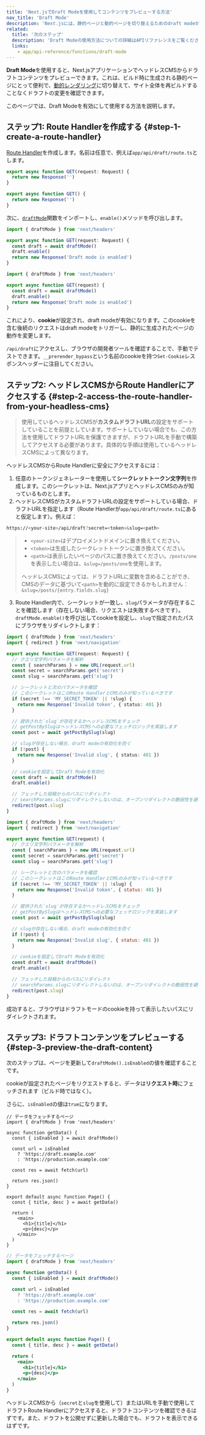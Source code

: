 ```yaml
---
title: 'Next.jsでDraft Modeを使用してコンテンツをプレビューする方法'
nav_title: 'Draft Mode'
description: 'Next.jsには、静的ページと動的ページを切り替えるためのdraft modeがあります。App Routerを使用してその仕組みを学ぶことができます。'
related:
  title: '次のステップ'
  description: 'Draft Modeの使用方法についての詳細はAPIリファレンスをご覧ください。'
  links:
    - app/api-reference/functions/draft-mode
---
```


**Draft Mode**を使用すると、Next.jsアプリケーションでヘッドレスCMSからドラフトコンテンツをプレビューできます。これは、ビルド時に生成される静的ページにとって便利で、[動的レンダリング](/docs/app/building-your-application/rendering/server-components#dynamic-rendering)に切り替えて、サイト全体を再ビルドすることなくドラフトの変更を確認できます。

このページでは、Draft Modeを有効にして使用する方法を説明します。

## ステップ1: Route Handlerを作成する {#step-1-create-a-route-handler}

[Route Handler](/docs/app/building-your-application/routing/route-handlers)を作成します。名前は任意で、例えば`app/api/draft/route.ts`とします。

<Tabs>
<TabItem value="ts" label="TypeScript">

```ts title="app/api/draft/route.ts" switcher
export async function GET(request: Request) {
  return new Response('')
}
```

</TabItem>
<TabItem value="js" label="JavaScript">

```js title="app/api/draft/route.js" switcher
export async function GET() {
  return new Response('')
}
```

</TabItem>
</Tabs>

次に、[`draftMode`](/docs/app/api-reference/functions/draft-mode)関数をインポートし、`enable()`メソッドを呼び出します。

<Tabs>
<TabItem value="ts" label="TypeScript">

```ts title="app/api/draft/route.ts" switcher
import { draftMode } from 'next/headers'

export async function GET(request: Request) {
  const draft = await draftMode()
  draft.enable()
  return new Response('Draft mode is enabled')
}
```

</TabItem>
<TabItem value="js" label="JavaScript">

```js title="app/api/draft/route.js" switcher
import { draftMode } from 'next/headers'

export async function GET(request) {
  const draft = await draftMode()
  draft.enable()
  return new Response('Draft mode is enabled')
}
```

</TabItem>
</Tabs>

これにより、**cookie**が設定され、draft modeが有効になります。このcookieを含む後続のリクエストはdraft modeをトリガーし、静的に生成されたページの動作を変更します。

`/api/draft`にアクセスし、ブラウザの開発者ツールを確認することで、手動でテストできます。`__prerender_bypass`という名前のcookieを持つ`Set-Cookie`レスポンスヘッダーに注目してください。

## ステップ2: ヘッドレスCMSからRoute Handlerにアクセスする {#step-2-access-the-route-handler-from-your-headless-cms}

> 使用しているヘッドレスCMSが**カスタムドラフトURL**の設定をサポートしていることを前提としています。サポートしていない場合でも、この方法を使用してドラフトURLを保護できますが、ドラフトURLを手動で構築してアクセスする必要があります。具体的な手順は使用しているヘッドレスCMSによって異なります。

ヘッドレスCMSからRoute Handlerに安全にアクセスするには：

1. 任意のトークンジェネレーターを使用して**シークレットトークン文字列**を作成します。このシークレットは、Next.jsアプリとヘッドレスCMSのみが知っているものとします。
2. ヘッドレスCMSがカスタムドラフトURLの設定をサポートしている場合、ドラフトURLを指定します（Route Handlerが`app/api/draft/route.ts`にあると仮定します）。例えば：

```bash title="Terminal"
https://<your-site>/api/draft?secret=<token>&slug=<path>
```

> - `<your-site>`はデプロイメントドメインに置き換えてください。
> - `<token>`は生成したシークレットトークンに置き換えてください。
> - `<path>`は表示したいページのパスに置き換えてください。`/posts/one`を表示したい場合は、`&slug=/posts/one`を使用します。
>
> ヘッドレスCMSによっては、ドラフトURLに変数を含めることができ、CMSのデータに基づいて`<path>`を動的に設定できるかもしれません：`&slug=/posts/{entry.fields.slug}`

3. Route Handler内で、シークレットが一致し、`slug`パラメータが存在することを確認します（存在しない場合、リクエストは失敗するべきです）。`draftMode.enable()`を呼び出してcookieを設定し、`slug`で指定されたパスにブラウザをリダイレクトします：

<Tabs>
<TabItem value="ts" label="TypeScript">

```ts title="app/api/draft/route.ts" switcher
import { draftMode } from 'next/headers'
import { redirect } from 'next/navigation'

export async function GET(request: Request) {
  // クエリ文字列パラメータを解析
  const { searchParams } = new URL(request.url)
  const secret = searchParams.get('secret')
  const slug = searchParams.get('slug')

  // シークレットと次のパラメータを確認
  // このシークレットはこのRoute HandlerとCMSのみが知っているべきです
  if (secret !== 'MY_SECRET_TOKEN' || !slug) {
    return new Response('Invalid token', { status: 401 })
  }

  // 提供された`slug`が存在するかヘッドレスCMSをチェック
  // getPostBySlugはヘッドレスCMSへの必要なフェッチロジックを実装します
  const post = await getPostBySlug(slug)

  // slugが存在しない場合、draft modeの有効化を防ぐ
  if (!post) {
    return new Response('Invalid slug', { status: 401 })
  }

  // cookieを設定してDraft Modeを有効化
  const draft = await draftMode()
  draft.enable()

  // フェッチした投稿からのパスにリダイレクト
  // searchParams.slugにリダイレクトしないのは、オープンリダイレクトの脆弱性を避けるためです
  redirect(post.slug)
}
```

</TabItem>
<TabItem value="js" label="JavaScript">

```js title="app/api/draft/route.js" switcher
import { draftMode } from 'next/headers'
import { redirect } from 'next/navigation'

export async function GET(request) {
  // クエリ文字列パラメータを解析
  const { searchParams } = new URL(request.url)
  const secret = searchParams.get('secret')
  const slug = searchParams.get('slug')

  // シークレットと次のパラメータを確認
  // このシークレットはこのRoute HandlerとCMSのみが知っているべきです
  if (secret !== 'MY_SECRET_TOKEN' || !slug) {
    return new Response('Invalid token', { status: 401 })
  }

  // 提供された`slug`が存在するかヘッドレスCMSをチェック
  // getPostBySlugはヘッドレスCMSへの必要なフェッチロジックを実装します
  const post = await getPostBySlug(slug)

  // slugが存在しない場合、draft modeの有効化を防ぐ
  if (!post) {
    return new Response('Invalid slug', { status: 401 })
  }

  // cookieを設定してDraft Modeを有効化
  const draft = await draftMode()
  draft.enable()

  // フェッチした投稿からのパスにリダイレクト
  // searchParams.slugにリダイレクトしないのは、オープンリダイレクトの脆弱性を避けるためです
  redirect(post.slug)
}
```

</TabItem>
</Tabs>

成功すると、ブラウザはドラフトモードのcookieを持って表示したいパスにリダイレクトされます。

## ステップ3: ドラフトコンテンツをプレビューする {#step-3-preview-the-draft-content}

次のステップは、ページを更新して`draftMode().isEnabled`の値を確認することです。

cookieが設定されたページをリクエストすると、データは**リクエスト時**にフェッチされます（ビルド時ではなく）。

さらに、`isEnabled`の値は`true`になります。

<Tabs>
<TabItem value="tsx" label="TypeScript">

```tsx title="app/page.tsx" switcher
// データをフェッチするページ
import { draftMode } from 'next/headers'

async function getData() {
  const { isEnabled } = await draftMode()

  const url = isEnabled
    ? 'https://draft.example.com'
    : 'https://production.example.com'

  const res = await fetch(url)

  return res.json()
}

export default async function Page() {
  const { title, desc } = await getData()

  return (
    <main>
      <h1>{title}</h1>
      <p>{desc}</p>
    </main>
  )
}
```

</TabItem>
<TabItem value="jsx" label="JavaScript">

```jsx title="app/page.js" switcher
// データをフェッチするページ
import { draftMode } from 'next/headers'

async function getData() {
  const { isEnabled } = await draftMode()

  const url = isEnabled
    ? 'https://draft.example.com'
    : 'https://production.example.com'

  const res = await fetch(url)

  return res.json()
}

export default async function Page() {
  const { title, desc } = await getData()

  return (
    <main>
      <h1>{title}</h1>
      <p>{desc}</p>
    </main>
  )
}
```

</TabItem>
</Tabs>

ヘッドレスCMSから（`secret`と`slug`を使用して）またはURLを手動で使用してドラフトRoute Handlerにアクセスすると、ドラフトコンテンツを確認できるはずです。また、ドラフトを公開せずに更新した場合でも、ドラフトを表示できるはずです。
